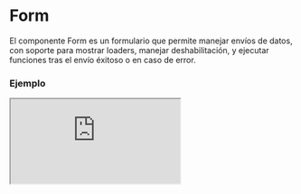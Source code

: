 # Form

El componente Form es un formulario que permite manejar envíos de datos, con soporte para mostrar loaders, manejar deshabilitación, y ejecutar funciones tras el envío éxitoso o en caso de error.


### Ejemplo

<Iframe minHeightIframe="30dvh" src="https://fenextjs-component-storybook.vercel.app/iframe.html?args=&id=component-form--index&viewMode=story" />

### Importación

Para importar el componente Form, se puede hacer desde fenextjs

```tsx copy
import { Form } from "fenextjs";
```

### Parámetros

| Parámetro | Tipo | Requerido | Default | Descripcion |
| --------- | ---- | --------- | ------- | ----------- |
| id | string | no | '' | Identificador único para el formulario, útil para eventos o seguimiento. |
| data | any | sí | undefined | Datos iniciales que el formulario manejará durante el envío. |
| onSubmit | RequestProps\<D, R, E, T\> | no | undefined | Función para manejar el envío de datos del formulario. |
| onAfterSubmit | (data: RequestResultDataProps\<R, E, T\>) =\> void | no | undefined | Función que se ejecuta después de un envío éxitoso del formulario. |
| disabled | boolean | no | true | Indica si el formulario está deshabilitado, bloqueando su envío. |
| loader | boolean | no | false | Muestra un loader mientras el formulario está siendo enviado. |
| className | string | no | '' | Clase CSS para aplicar estilos personalizados al formulario. |
| children | ReactNode | no | undefined | Contenido que se renderiza dentro del formulario, como inputs o botones. |

### Gestión de Envío

El componente maneja el envío de datos mediante la función 'onSubmit', y permite realizar acciones adicionales mediante 'onAfterSubmit' tras el éxito o fallo en el envío.

| Propiedad | Uso | Descripción |
| --- | --- | --- |
| onSubmit | Maneja el envío de datos y devuelve el resultado de la operación. | Función que puede incluir lógica personalizada para gestionar los datos que se envían. |
| onAfterSubmit | Ejecuta acciones después del envío éxitoso, como el seguimiento de eventos. | Función opcional que recibe los datos del resultado del envío y permite manejar la lógica post-envío. |

### Storybook

Para ver el storybook del componente lo puede hacer con este [link](https://fenextjs-component-storybook.vercel.app/?path=/story/component-form--index)

### Usos

- Uso básico

```tsx copy
<Form data={{ field: 'value' }} onSubmit={(data) => console.log(data)}>Enviar</Form>
```

- Formulario con deshabilitación y loader

```tsx copy
<Form data={{ field: 'value' }} disabled={true} loader={true}>Enviar</Form>
```

- Formulario con acción después del envío

```tsx copy
<Form data={{ field: 'value' }} onAfterSubmit={(result) => console.log('Envío éxitoso', result)}>Enviar</Form>
```

